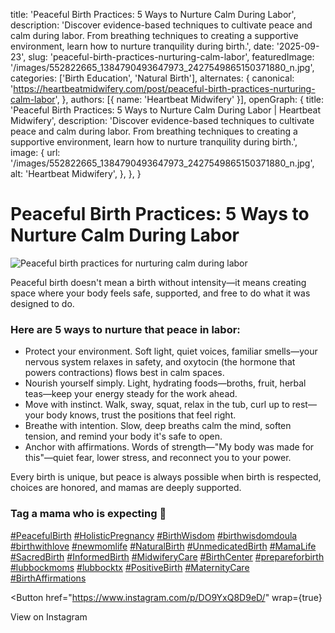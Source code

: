 
  title: 'Peaceful Birth Practices: 5 Ways to Nurture Calm During Labor',
  description: 'Discover evidence-based techniques to cultivate peace and calm during labor. From breathing techniques to creating a supportive environment, learn how to nurture tranquility during birth.',
  date: '2025-09-23',
  slug: 'peaceful-birth-practices-nurturing-calm-labor',
  featuredImage: '/images/552822665_1384790493647973_2427549865150371880_n.jpg',
  categories: ['Birth Education', 'Natural Birth'],
  alternates: {
    canonical: 'https://heartbeatmidwifery.com/post/peaceful-birth-practices-nurturing-calm-labor',
  },
  authors: [{ name: 'Heartbeat Midwifery' }],
  openGraph: {
    title: 'Peaceful Birth Practices: 5 Ways to Nurture Calm During Labor | Heartbeat Midwifery',
    description: 'Discover evidence-based techniques to cultivate peace and calm during labor. From breathing techniques to creating a supportive environment, learn how to nurture tranquility during birth.',
    image: {
      url: '/images/552822665_1384790493647973_2427549865150371880_n.jpg',
      alt: 'Heartbeat Midwifery',
    },
  },
}

# Peaceful Birth Practices: 5 Ways to Nurture Calm During Labor

<Image
  src="/images/552822665_1384790493647973_2427549865150371880_n.jpg"
  size="large"
  wrap={true}
  alt="Peaceful birth practices for nurturing calm during labor"
/>

Peaceful birth doesn't mean a birth without intensity—it means creating space where your body feels safe, supported, and free to do what it was designed to do.

### Here are 5 ways to nurture that peace in labor:

- Protect your environment. Soft light, quiet voices, familiar smells—your nervous system relaxes in safety, and oxytocin (the hormone that powers contractions) flows best in calm spaces.
- Nourish yourself simply. Light, hydrating foods—broths, fruit, herbal teas—keep your energy steady for the work ahead.
- Move with instinct. Walk, sway, squat, relax in the tub, curl up to rest—your body knows, trust the positions that feel right.
- Breathe with intention. Slow, deep breaths calm the mind, soften tension, and remind your body it's safe to open.
- Anchor with affirmations. Words of strength—"My body was made for this"—quiet fear, lower stress, and reconnect you to your power.

Every birth is unique, but peace is always possible when birth is respected, choices are honored, and mamas are deeply supported.

### Tag a mama who is expecting 🤍

[#PeacefulBirth](https://www.instagram.com/explore/tags/peacefulbirth/) [#HolisticPregnancy](https://www.instagram.com/explore/tags/holisticpregnancy/) [#BirthWisdom](https://www.instagram.com/explore/tags/birthwisdom/) [#birthwisdomdoula](https://www.instagram.com/explore/tags/birthwisdomdoula/) [#birthwithlove](https://www.instagram.com/explore/tags/birthwithlove/) [#newmomlife](https://www.instagram.com/explore/tags/newmomlife/) [#NaturalBirth](https://www.instagram.com/explore/tags/naturalbirth/) [#UnmedicatedBirth](https://www.instagram.com/explore/tags/unmedicatedbirth/) [#MamaLife](https://www.instagram.com/explore/tags/mamalife/) [#SacredBirth](https://www.instagram.com/explore/tags/sacredbirth/) [#InformedBirth](https://www.instagram.com/explore/tags/informedbirth/) [#MidwiferyCare](https://www.instagram.com/explore/tags/midwiferycare/) [#BirthCenter](https://www.instagram.com/explore/tags/birthcenter/) [#prepareforbirth](https://www.instagram.com/explore/tags/prepareforbirth/) [#lubbockmoms](https://www.instagram.com/explore/tags/lubbockmoms/) [#lubbocktx](https://www.instagram.com/explore/tags/lubbocktx/) [#PositiveBirth](https://www.instagram.com/explore/tags/positivebirth/) [#MaternityCare](https://www.instagram.com/explore/tags/maternitycare/) [#BirthAffirmations](https://www.instagram.com/explore/tags/birthaffirmations/)

<Button
  href="https://www.instagram.com/p/DO9YxQ8D9eD/"
  wrap={true}
>
  View on Instagram
</Button>
